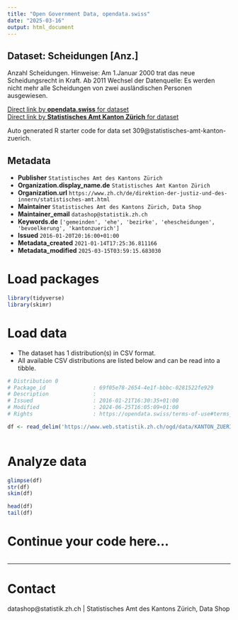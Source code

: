 ```yaml
---
title: "Open Government Data, opendata.swiss"
date: "2025-03-16"
output: html_document
---
```


## Dataset: Scheidungen [Anz.]

Anzahl Scheidungen. Hinweise: Am 1.Januar 2000 trat das neue Scheidungsrecht in Kraft. Ab 2011 Wechsel der Datenquelle: Es werden nicht mehr alle Scheidungen von zwei ausländischen Personen ausgewiesen.

[Direct link by **opendata.swiss** for dataset](https://opendata.swiss/de/dataset/scheidungen-anz)<br>
[Direct link by **Statistisches Amt Kanton Zürich** for dataset](https://www.zh.ch/de/politik-staat/gemeinden/gemeindeportraet.html)

Auto generated R starter code for data set 309@statistisches-amt-kanton-zuerich.

## Metadata

- **Publisher** `Statistisches Amt des Kantons Zürich`
- **Organization.display_name.de** `Statistisches Amt Kanton Zürich`
- **Organization.url** `https://www.zh.ch/de/direktion-der-justiz-und-des-innern/statistisches-amt.html`
- **Maintainer** `Statistisches Amt des Kantons Zürich, Data Shop`
- **Maintainer_email** `datashop@statistik.zh.ch`
- **Keywords.de** `['gemeinden', 'ehe', 'bezirke', 'ehescheidungen', 'bevoelkerung', 'kantonzuerich']`
- **Issued** `2016-01-20T20:16:00+01:00`
- **Metadata_created** `2021-01-14T17:25:36.811166`
- **Metadata_modified** `2025-03-15T03:59:15.683030`


# Load packages

```r

library(tidyverse)
library(skimr)

```

# Load data

-   The dataset has 1 distribution(s) in CSV format.
-   All available CSV distributions are listed below and can be read into a tibble.

```r

# Distribution 0
# Package_id               : 69f05e78-2654-4e1f-bbbc-0281522fe929
# Description              : 
# Issued                   : 2016-01-21T16:30:35+01:00
# Modified                 : 2024-06-25T16:05:09+01:00
# Rights                   : https://opendata.swiss/terms-of-use#terms_by

df <- read_delim('https://www.web.statistik.zh.ch/ogd/data/KANTON_ZUERICH_447.csv')



```

# Analyze data

```r

glimpse(df)
str(df)
skim(df)

head(df)
tail(df)

```

# Continue your code here...

```r

```

------------------------------------------------------------------------

# Contact

datashop@statistik.zh.ch | Statistisches Amt des Kantons Zürich, Data Shop
